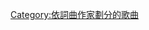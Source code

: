 {{Category explanation|'''雪勒·戈爾韋爾-達爾'''（即'''[[凱戈|凱戈]]'''）創作或聯合創作的歌曲。關於凱戈的歌曲，請見「[[:Category:凱戈歌曲|:Category:凱戈歌曲]]」}}

[[Category:依詞曲作家劃分的歌曲|Category:依詞曲作家劃分的歌曲]]
